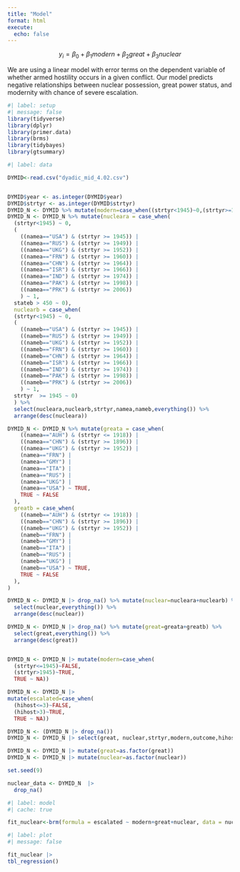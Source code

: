 ```yaml
---
title: "Model"
format: html
execute:
  echo: false
---
```


$$y_{i} = \beta_{0} + \beta_{1} modern + \beta_{2}great + \beta_{3}nuclear$$

We are using a linear model with error terms on the dependent variable of whether armed hostility occurs in a given conflict. Our model predicts negative relationships between nuclear possession, great power status, and modernity with chance of severe escalation.

```r
#| label: setup
#| message: false
library(tidyverse)
library(dplyr)
library(primer.data)
library(brms)
library(tidybayes)
library(gtsummary)
```

```r
#| label: data

DYMID<-read.csv("dyadic_mid_4.02.csv")


DYMID$year <- as.integer(DYMID$year)
DYMID$strtyr <- as.integer(DYMID$strtyr)
DYMID_N <- DYMID %>% mutate(modern=case_when((strtyr<1945)~0,(strtyr>=1945)~1))
DYMID_N <- DYMID_N %>% mutate(nucleara = case_when(
  (strtyr<1945) ~ 0,
  (
    ((namea=="USA") & (strtyr >= 1945)) |
    ((namea=="RUS") & (strtyr >= 1949)) |
    ((namea=="UKG") & (strtyr >= 1952)) |
    ((namea=="FRN") & (strtyr >= 1960)) |
    ((namea=="CHN") & (strtyr >= 1964)) |
    ((namea=="ISR") & (strtyr >= 1966)) |
    ((namea=="IND") & (strtyr >= 1974)) |
    ((namea=="PAK") & (strtyr >= 1998)) |
    ((namea=="PRK") & (strtyr >= 2006)) 
    ) ~ 1,
  stateb > 450 ~ 0),
  nuclearb = case_when(
  (strtyr<1945) ~ 0,
  (
    ((nameb=="USA") & (strtyr >= 1945)) |
    ((nameb=="RUS") & (strtyr >= 1949)) |
    ((nameb=="UKG") & (strtyr >= 1952)) |
    ((nameb=="FRN") & (strtyr >= 1960)) |
    ((nameb=="CHN") & (strtyr >= 1964)) |
    ((nameb=="ISR") & (strtyr >= 1966)) |
    ((nameb=="IND") & (strtyr >= 1974)) |
    ((nameb=="PAK") & (strtyr >= 1998)) |
    ((nameb=="PRK") & (strtyr >= 2006))
    ) ~ 1,
  strtyr  >= 1945 ~ 0) 
  ) %>%
  select(nucleara,nuclearb,strtyr,namea,nameb,everything()) %>%
  arrange(desc(nucleara))

DYMID_N <- DYMID_N %>% mutate(greata = case_when(
    ((namea=="AUH") & (strtyr <= 1918)) |
    ((namea=="CHN") & (strtyr >= 1896)) |
    ((namea=="UKG") & (strtyr >= 1952)) |
    (namea=="FRN") |
    (namea=="GMY") |
    (namea=="ITA") |
    (namea=="RUS") |
    (namea=="UKG") |
    (namea=="USA") ~ TRUE,
    TRUE ~ FALSE
  ),
  greatb = case_when(
    ((nameb=="AUH") & (strtyr <= 1918)) |
    ((nameb=="CHN") & (strtyr >= 1896)) |
    ((nameb=="UKG") & (strtyr >= 1952)) |
    (nameb=="FRN") |
    (nameb=="GMY") |
    (nameb=="ITA") |
    (nameb=="RUS") |
    (nameb=="UKG") |
    (nameb=="USA") ~ TRUE,
    TRUE ~ FALSE
  ),
)

DYMID_N <- DYMID_N |> drop_na() %>% mutate(nuclear=nucleara+nuclearb) %>%
  select(nuclear,everything()) %>%
  arrange(desc(nuclear))

DYMID_N <- DYMID_N |> drop_na() %>% mutate(great=greata+greatb) %>%
  select(great,everything()) %>%
  arrange(desc(great))


DYMID_N <- DYMID_N |> mutate(modern=case_when(
  (strtyr<=1945)~FALSE,
  (strtyr>1945)~TRUE,
  TRUE ~ NA))

DYMID_N <- DYMID_N |>
mutate(escalated=case_when(
  (hihost<=3)~FALSE,
  (hihost>3)~TRUE,
  TRUE ~ NA))

DYMID_N <- (DYMID_N |> drop_na())
DYMID_N <- DYMID_N |> select(great, nuclear,strtyr,modern,outcome,hihost,escalated,settlmnt,fatlev,highact,cumdurat)

DYMID_N <- DYMID_N |> mutate(great=as.factor(great))
DYMID_N <- DYMID_N |> mutate(nuclear=as.factor(nuclear))

set.seed(9)

nuclear_data <- DYMID_N  |> 
  drop_na() 

```


```r
#| label: model
#| cache: true

fit_nuclear<-brm(formula = escalated ~ modern+great+nuclear, data = nuclear_data, family = bernoulli(), refresh = 0, silent = 2, seed = 19)
```

```r
#| label: plot
#| message: false

fit_nuclear |>
tbl_regression()
```

